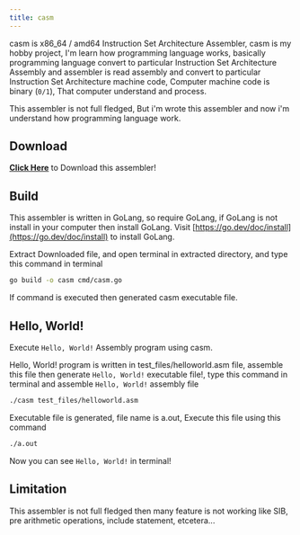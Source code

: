 ```yaml
---
title: casm
---
```


casm is x86_64 / amd64 Instruction Set Architecture Assembler, casm is my hobby project, I'm learn how programming language works, basically programming language convert to particular Instruction Set Architecture Assembly and assembler is read assembly and convert to particular Instruction Set Architecture machine code, Computer machine code is binary (`0/1`), That computer understand and process.

This assembler is not full fledged, But i'm wrote this assembler and now i'm understand how programming language work.

## Download
**[Click Here](https://parthka.com/casm/casm-hobby_v2.tar.gz)** to Download this assembler!

## Build
This assembler is written in GoLang, so require GoLang, if GoLang is not install in your computer then install GoLang. Visit [https://go.dev/doc/install](https://go.dev/doc/install) to install GoLang.

Extract Downloaded file, and open terminal in extracted directory, and type this command in terminal

```bash
go build -o casm cmd/casm.go
```

If command is executed then generated casm executable file.

## Hello, World!
Execute `Hello, World!` Assembly program using casm.

Hello, World! program is written in test_files/helloworld.asm file, assemble this file then generate `Hello, World!` executable file!, type this command in terminal and assemble `Hello, World!` assembly file

```bash
./casm test_files/helloworld.asm
```

Executable file is generated, file name is a.out, Execute this file using this command

```bash
./a.out
```

Now you can see `Hello, World!` in terminal!


## Limitation

This assembler is not full fledged then many feature is not working like SIB, pre arithmetic operations, include statement, etcetera...
